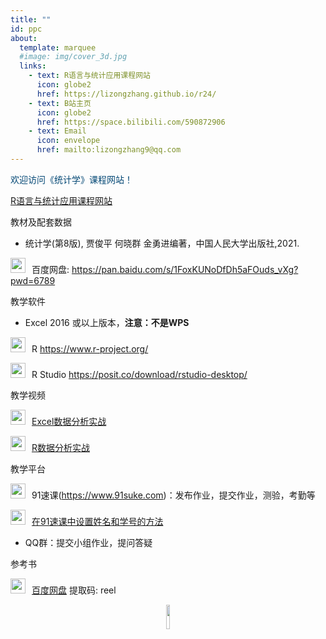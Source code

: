```yaml
---
title: ""
id: ppc
about:
  template: marquee
  #image: img/cover_3d.jpg
  links:
    - text: R语言与统计应用课程网站
      icon: globe2
      href: https://lizongzhang.github.io/r24/
    - text: B站主页
      icon: globe2
      href: https://space.bilibili.com/590872906
    - text: Email   
      icon: envelope
      href: mailto:lizongzhang9@qq.com
---
```


:::{#ppc style="color:#044875"}
欢迎访问《统计学》课程网站！

[R语言与统计应用课程网站](https://lizongzhang.github.io/r24/){target="_blank"}
:::

教材及配套数据

- 统计学(第8版), 贾俊平 何晓群 金勇进编著，中国人民大学出版社,2021.

<img src="img/link.png" style="width: 24px; height: 24px;margin-right: 10px">百度网盘: <https://pan.baidu.com/s/1FoxKUNoDfDh5aFOuds_vXg?pwd=6789>


教学软件

- Excel 2016 或以上版本，**注意：不是WPS**

<img src="img/link.png" style="width: 24px; height: 24px;margin-right: 10px">R  <https://www.r-project.org/>

<img src="img/link.png" style="width: 24px; height: 24px;margin-right: 10px">R Studio <https://posit.co/download/rstudio-desktop/>

教学视频

<img src="img/video.png" style="width: 24px; height: 24px;margin-right: 10px">[Excel数据分析实战](https://space.bilibili.com/590872906/channel/collectiondetail?sid=758820)

<img src="img/video.png" style="width: 24px; height: 24px;margin-right: 10px">[R数据分析实战](https://space.bilibili.com/590872906/channel/collectiondetail?sid=758271)

教学平台

<img src="img/link.png" style="width: 24px; height: 24px;margin-right: 10px">91速课(<https://www.91suke.com>)：发布作业，提交作业，测验，考勤等

<img src="img/link.png" style="width: 24px; height: 24px;margin-right: 10px">[在91速课中设置姓名和学号的方法](https://lizongzhang.github.io/stat/91.html)

- QQ群：提交小组作业，提问答疑

参考书

<img src="img/link.png" style="width: 24px; height: 24px;margin-right: 10px">[百度网盘](https://pan.baidu.com/s/1LOwZbv1DVy1eJr-C4xeX1Q)  提取码: reel


<div style="text-align: center;">![](img/bili_up.jpg){width=10%}</div>



